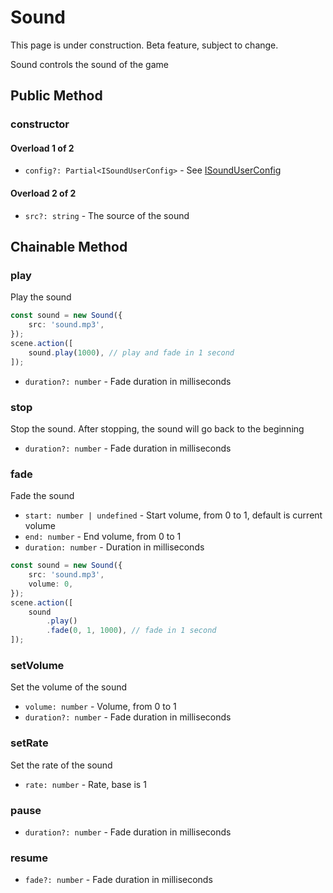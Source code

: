 
# Sound

<Callout type="warning" emoji="⚠️">
    This page is under construction.
</Callout>

<Callout type="warning" emoji="⚠️">
    Beta feature, subject to change.
</Callout>

Sound controls the sound of the game

## Public Method

### constructor

<Steps>

#### Overload 1 of 2

- `config?: Partial<ISoundUserConfig>` - See [ISoundUserConfig](../types/ISoundUserConfig)

#### Overload 2 of 2

- `src?: string` - The source of the sound

</Steps>

## Chainable Method

### play

<Steps>

Play the sound

```ts
const sound = new Sound({
    src: 'sound.mp3',
});
scene.action([
    sound.play(1000), // play and fade in 1 second
]);
```

- `duration?: number` - Fade duration in milliseconds

</Steps>

### stop

<Steps>

Stop the sound. After stopping, the sound will go back to the beginning

- `duration?: number` - Fade duration in milliseconds

</Steps>

### fade

<Steps>

Fade the sound

- `start: number | undefined` - Start volume, from 0 to 1, default is current volume
- `end: number` - End volume, from 0 to 1
- `duration: number` - Duration in milliseconds

```ts
const sound = new Sound({
    src: 'sound.mp3',
    volume: 0,
});
scene.action([
    sound
        .play()
        .fade(0, 1, 1000), // fade in 1 second
]);
```

</Steps>

### setVolume

<Steps>

Set the volume of the sound

- `volume: number` - Volume, from 0 to 1
- `duration?: number` - Fade duration in milliseconds

</Steps>

### setRate

<Steps>

Set the rate of the sound

- `rate: number` - Rate, base is 1

</Steps>

### pause

<Steps>

- `duration?: number` - Fade duration in milliseconds

</Steps>

### resume

<Steps>

- `fade?: number` - Fade duration in milliseconds

</Steps>
